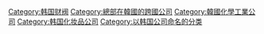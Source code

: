 [[Category:韩国财阀|Category:韩国财阀]]
[[Category:總部在韓國的跨國公司|Category:總部在韓國的跨國公司]]
[[Category:韓國化學工業公司|Category:韓國化學工業公司]]
[[Category:韩国化妆品公司|Category:韩国化妆品公司]]
[[Category:以韩国公司命名的分类|Category:以韩国公司命名的分类]]